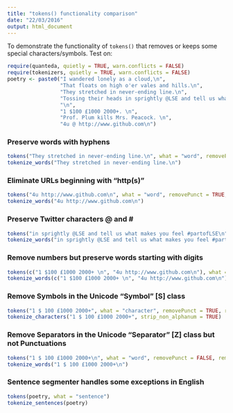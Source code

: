 ```yaml
---
title: "tokens() functionality comparison"
date: "22/03/2016"
output: html_document
---
```

To demonstrate the functionality of `tokens()` that removes or keeps some special characters/symbols. Test on: 

```r
require(quanteda, quietly = TRUE, warn.conflicts = FALSE)
require(tokenizers, quietly = TRUE, warn.conflicts = FALSE)
poetry <- paste0("I wandered lonely as a cloud,\n",
                 "That floats on high o'er vales and hills.\n",
                 "They stretched in never-ending line.\n",
                 "Tossing their heads in sprightly @LSE and tell us what makes you feel #partofLSE.\n",
                 "\n",
                 "1 $100 £1000 2000+. \n",
                 "Prof. Plum kills Mrs. Peacock. \n",
                 "4u @ http://www.github.com\n")
```
### Preserve words with hyphens
```r
tokens("They stretched in never-ending line.\n", what = "word", removePunct = TRUE, removeHyphens = FALSE)
tokenize_words("They stretched in never-ending line.\n")
```

### Eliminate URLs beginning with "http(s)" 
```r
tokens("4u http://www.github.com\n", what = "word", removePunct = TRUE, removeURL = TRUE)
tokenize_words("4u http://www.github.com\n")
```

### Preserve Twitter characters @ and \#
```r
tokens("in sprightly @LSE and tell us what makes you feel #partofLSE\n", what = "word", removePunct = TRUE, removeTwitter = FALSE)
tokenize_words("in sprightly @LSE and tell us what makes you feel #partofLSE\n")
```

### Remove numbers but preserve words starting with digits
```r
tokens(c("1 $100 £1000 2000+ \n", "4u http://www.github.com\n"), what = "word", removePunct = TRUE, removeNumbers = TRUE)
tokenize_words(c("1 $100 £1000 2000+ \n", "4u http://www.github.com\n"))
```

### Remove Symbols in the Unicode "Symbol" [S] class
```r
tokens("1 $ 100 £1000 2000+", what = "character", removePunct = TRUE, removeSymbols = TRUE)
tokenize_characters("1 $ 100 £1000 2000+", strip_non_alphanum = TRUE)
```

### Remove Separators in the Unicode "Separator" [Z] class but not Punctuations
```r
tokens("1 $ 100 £1000 2000+\n", what = "word", removePunct = FALSE, removeSeparators = TRUE)
tokenize_words("1 $ 100 £1000 2000+\n")
```

### Sentence segmenter handles some exceptions in English
```r
tokens(poetry, what = "sentence")
tokenize_sentences(poetry)
```
